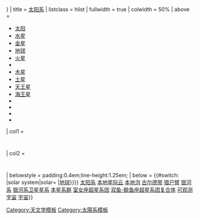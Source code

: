 {{Navbox with columns
| name = 太阳系模板
| state = {{{state|{{{1<includeonly>|autocollapse</includeonly>}}}}}}
| title = [[太阳系]]
| listclass = hlist
| fullwidth = true
| colwidth = 50%
| above = 
{{Solar System navmap}}
{{startflatlist|style=font-size:105%;}}
* [[太阳]]
* [[水星]]
* [[金星]]
* [[地球]]
* [[火星]]
* {{95%|[[穀神星]]}}
* [[木星]]
* [[土星]]
* [[天王星]]
* [[海王星]]
* {{95%|[[冥王星]]}}
* {{95%|[[妊神星]]}}
* {{95%|[[鸟神星]]}}
* {{95%|[[阋神星]]}}
{{endflatlist}}

| col1 =
   {{Navbox |child
    | group1 = [[行星]]
    | list1 =
* [[雙行星|双行星]]
* [[矮行星]]
* [[超级地球]]
* [[巨行星]]
* [[氣态巨行星|气体巨行星]]
* [[冰巨行星]]
* [[行星系]]
    | group2 = [[行星环]]
    | list2 =
* [[木星環|木星]]
* [[土星環|土星]] {{smaller|（[[麗亞環|丽亚]]）}}
* [[天王星環|天王星]]
* [[海王星環|海王星]]
    | group3 = [[衛星|卫星]]
    | list3 =
* [[月球]]
*  {{smaller|[[地球的其他衛星|（其他）]]}}
* [[火星的衛星|火星]]
* [[木星的卫星|木星]]
* [[土星的卫星|土星]]
* [[天王星的卫星|天王星]]
* [[海王星的卫星|海王星]]
* [[冥王星的衛星|冥王星]]
* [[妊神星的卫星|妊神星]]
* [[阋卫一]]
    | group4 = 列表
    | list4 =
* [[太阳系天体列表|太阳系天体]]
** [[太阳系天体大小列表|按大小排列]]
** [[太阳系天体发现时间列表|按发现时间排列]]
* [[太阳系流体静力平衡天体列表|流体静力平衡天体]]
* [[矮行星候選者列表|矮行星候選者]]
* [[太阳系天然卫星列表|天然卫星]]
* [[小行星列表|小行星]]
* [[彗星列表|彗星]]
    | group5 = {{icon|Portal}}[[Wikipedia:Portal|主题]]
    | list5 =
* [[Portal:太阳系|太阳系]]
* [[Portal:天文学|天文学]]
* [[Portal:地球科学|地球科学]]
   }}

| col2 =
   {{Navbox |child
    | group1 = [[太陽系的假設天體列表|假設天體]]
    | list1 =
* [[祝融星]]
* [[法厄同星]]
* [[行星V]]
* [[假設的海王星外行星]]（X行星、[[第九行星]]）
* [[堤喀 (假想行星)]]
* [[涅墨西斯星]]
    | group2 = [[太陽系小天體|SSSB]]
    | list2 =
* [[流星体]]
* [[微型行星]]
* [[小行星]]
* [[主小行星帶]]
* [[水星軌道穿越小行星|水星軌道穿越]]
* [[金星軌道穿越小行星|金星軌道穿越]]
* [[近地天体]]
* [[越地小行星|越地]]
* [[地球特洛伊]]
* [[小行星]]
* [[火星特洛伊]]
* [[柯克伍德空隙]]
* [[特洛伊小行星]]
* [[木星軌道穿越小行星|木星軌道穿越]]
* [[土星軌道穿越小行星|土星軌道穿越]]
* [[半人马小行星]]
* [[天王星軌道穿越小行星|天王星軌道穿越]]
* [[海王星外天體|海王星外天体]]
* [[海王星內天體]]
* [[达摩克型小行星]]
* [[柯伊伯带]]
* [[離散盤|离散盘]]
* [[彗星]]
* [[主帶彗星]]
* [[獨立天體]]
* [[奥尔特云]]

   }}

| belowstyle = padding:0.4em;line-height:1.25em;
| below = {{#switch:{{lc:{{{1|}}}}} |solar system|solar= |[[地球]]{{{divider|&nbsp;{{big|→}}}}}}}<!--
--> [[太阳系]]<!--
-->{{{divider|&nbsp;{{big|→}} }}}[[本地星際雲|本地星际云]]<!--
-->{{{divider|&nbsp;{{big|→}} }}}[[本地泡]]<!--
-->{{{divider|&nbsp;{{big|→}} }}}[[古爾德帶|古尔德带]]<!--
-->{{{divider|&nbsp;{{big|→}} }}}[[獵戶臂|猎户臂]]<!--
-->{{{divider|&nbsp;{{big|→}} }}}[[银河系]]<!--
-->{{{divider|&nbsp;{{big|→}} }}}[[銀河系的衛星星系|银河系卫星星系]]<!--
-->{{{divider|&nbsp;{{big|→}} }}}[[本星系群]]<!--
-->{{{divider|&nbsp;{{big|→}} }}}[[室女座超星系团]]<!--
-->{{{divider|&nbsp;{{big|→}} }}}[[雙魚-鯨魚座超星系團複合體|双鱼-鲸鱼座超星系团复合体]]<!--
-->{{{divider|&nbsp;{{big|→}} }}}[[可觀測宇宙|可观测宇宙]]<!--
-->{{{divider|&nbsp;{{big|→}} }}}[[宇宙]]}}
<noinclude>
[[Category:天文学模板]]
[[Category:太陽系模板]]</noinclude>